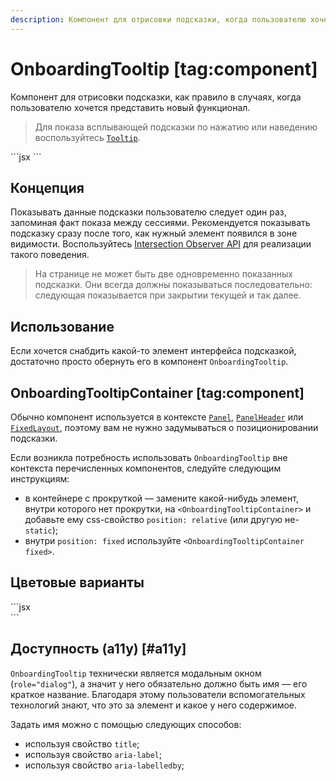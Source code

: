 ```yaml
---
description: Компонент для отрисовки подсказки, когда пользователю хочется представить новый функционал.
---
```


<Overview group="utils">

# OnboardingTooltip [tag:component]

Компонент для отрисовки подсказки, как правило в случаях, когда
пользователю хочется представить новый функционал.

</Overview>

> Для показа всплывающей подсказки по нажатию или наведению воспользуйтесь [`Tooltip`](/components/tooltip).


<Playground Wrapper={OnboardingTooltipWrapper}>
  ```jsx
  <OnboardingTooltip shown description="Обновлённый раздел поможет найти друзей">
    <Icon20UserCheckOutline />
  </OnboardingTooltip>
  ```
</Playground>

## Концепция

Показывать данные подсказки пользователю следует один раз, запоминая факт показа между
сессиями. Рекомендуется показывать подсказку сразу после того, как нужный элемент появился в зоне видимости.
Воспользуйтесь [Intersection Observer API](https://developer.mozilla.org/ru/docs/Web/API/Intersection_Observer_API) для реализации
такого поведения.

> На странице не может быть две одновременно показанных подсказки. Они всегда должны показываться
> последовательно: следующая показывается при закрытии текущей и так далее.

## Использование

Если хочется снабдить какой-то элемент интерфейса подсказкой,
достаточно просто обернуть его в компонент `OnboardingTooltip`.

## OnboardingTooltipContainer [tag:component]

Обычно компонент используется в контексте [`Panel`](/components/panel),
[`PanelHeader`](/components/panel-header) или [`FixedLayout`](/components/fixed-layout), поэтому вам
не нужно задумываться о позиционировании подсказки.

Если возникла потребность использовать `OnboardingTooltip` вне контекста перечисленных компонентов,
следуйте следующим инструкциям:

- в контейнере с прокруткой — замените какой-нибудь элемент, внутри которого нет прокрутки,
  на `<OnboardingTooltipContainer>` и добавьте ему css-свойство `position: relative` (или другую не-`static`);
- внутри `position: fixed` используйте `<OnboardingTooltipContainer fixed>`.

## Цветовые варианты

<Playground Wrapper={OnboardingTooltipWrapper}>
  ```jsx
  <OnboardingTooltip placement="bottom" description={`appearance="accent"`} appearance="accent">
    <div style={{ width: 50, margin: 10 }}>
      <Avatar />
    </div>
  </OnboardingTooltip>
  <OnboardingTooltip placement="top" description={`appearance="neutral"`} appearance="neutral">
    <div style={{ width: 50, margin: 10 }}>
      <Avatar />
    </div>
  </OnboardingTooltip>
  <OnboardingTooltip placement="bottom" description={`appearance="white`} appearance="white">
    <div style={{ width: 50, margin: 10 }}>
      <Avatar />
    </div>
  </OnboardingTooltip>
  <OnboardingTooltip placement="top" description={`appearance="black"`} appearance="black">
    <div style={{ width: 50, margin: 10 }}>
      <Avatar />
    </div>
  </OnboardingTooltip>
  <OnboardingTooltip
    placement="bottom"
    description={`appearance="inversion"`}
    appearance="inversion"
  >
    <div style={{ width: 50, margin: 10 }}>
      <Avatar />
    </div>
  </OnboardingTooltip>
  ```
</Playground>

## Доступность (a11y) [#a11y]

`OnboardingTooltip` технически является модальным окном (`role="dialog"`),
а значит у него обязательно должно быть имя — его краткое название.
Благодаря этому пользователи вспомогательных технологий знают, что это за элемент и какое у него содержимое.

Задать имя можно с помощью следующих способов:

- используя свойство `title`;
- используя свойство `aria-label`;
- используя свойство `aria-labelledby`;

